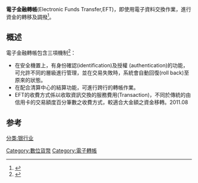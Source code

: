 '''電子金融轉帳'''(Electronic Funds Transfer,EFT)，即使用電子資料交換作業，進行資金的轉移及調撥<ref>{{Cite book|title=ORACLE7 关系数据库实用技术 编程与应用|last=刘竹林主编|first=|publisher=西安：西安电子科技大学出版社|year=1996.11|isbn=7-5606-0478-1|location=|pages=230}}</ref>。

== 概述 ==
電子金融轉帳包含三項機制<ref>{{Cite book|title=电子商务概论|last=陈宝昌，倪红耀主编|first=|publisher=北京：中国财政经济出版社|year=2011.08|isbn=978-7-5095-2933-1|location=|pages=6-7}}</ref>：
*在安全機置上，有身份確認(identification)及授權 (authentication)的功能，可允許不同的層級進行管理，並在交易失敗時，系統會自動回復(roll back)至原來的狀態。
*在配合清算中心的結算功能，可進行跨行的轉帳作業。
*EFT的收費方式係以收取資訊交換的服務費用(Transaction)，不同於傳統的由信用卡的交易額度百分筆數之收費方式，較適合大金額之資金移轉。2011.08
==参考==
{{reflist}}
[[分类:银行业|分类:银行业]]
{{Authority control}}
[[Category:數位貨幣|Category:數位貨幣]]
[[Category:電子轉帳|Category:電子轉帳]]